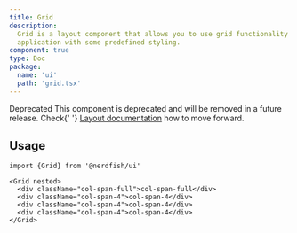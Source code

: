 ```yaml
---
title: Grid
description:
  Grid is a layout component that allows you to use grid functionality in your
  application with some predefined styling.
component: true
type: Doc
package:
  name: 'ui'
  path: 'grid.tsx'
---
```


<Alert variant="warning">
  <Alert.Title>Deprecated</Alert.Title>
  <Alert.Description>
    This component is deprecated and will be removed in a future release. Check{' '}
    <a href="/layout">Layout documentation</a> how to move forward.
  </Alert.Description>
</Alert>

<ComponentExample src="/components/examples/grid/demo.tsx">
  <GridDemo />
</ComponentExample>

## Usage

```tsx
import {Grid} from '@nerdfish/ui'
```

```tsx
<Grid nested>
  <div className="col-span-full">col-span-full</div>
  <div className="col-span-4">col-span-4</div>
  <div className="col-span-4">col-span-4</div>
  <div className="col-span-4">col-span-4</div>
</Grid>
```
